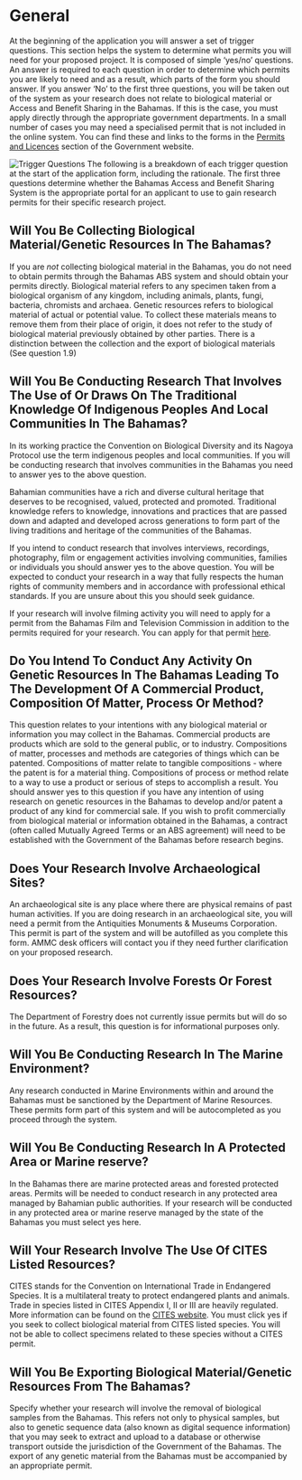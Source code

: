 # General

At the beginning of the application you will answer a set of trigger questions. This section helps the system to determine what permits you will need for your proposed project. It is composed of simple 'yes/no' questions. An answer is required to each question in order to determine which permits you are likely to need and as a result, which parts of the form you should answer. If you answer 'No' to the first three questions, you will be taken out of the system as your research does not relate to biological material or Access and Benefit Sharing in the Bahamas. If this is the case, you must apply directly through the appropriate government departments. In a small number of cases you may need a specialised permit that is not included in the online system. You can find these and links to the forms in the [Permits and Licences](https://www.bahamas.gov.bs/wps/portal/public/Permits%20and%20Licences/!ut/p/b1/vVTJcptAEP0Wf0DMDDAsR_adQSyS4KICYRCbBEIbfH1wkoOdqtiX2DOnqXndr_v1QiTElkiO6a0q00t1Oqbt6zthdhTQHEGgOUdDgAFG5NmCx-okhmgBxB8AaPDbXsO0oyzfWJUEYECF1qmVTIEAEBtiG8YTL43GXVWSoo9u2l5z0lCE6mBcqxJc2UBHV7KskB1R9x8rMj_aaMaeLEoWrsc-TsQqu9Y7xG_SslSDpKJi8g66m4bOPTcwG37nOeHl4dtZOSN0iPNm9BzRDTMYzSdn_2LmR8-_M2I2ZPOoy_tBtBgJXh6xp6tnVtVT_iQZQmtTuOCEK5VtXeHp6U_e4B9HAJ_pZhJJlXXP9333DJ4hBVlIQpZmWZZHCDKLLMmHHizyE8Cr8r8AH4QYLwD2jYdwDZbiAMEP4ApwLiRCYgvoXVBPvTE3s1_PK8qtTdPJTAM2AATRLXSjZnb53A2VAUIFWqFszEFtkKECXTeXvXztR6IgT7BS478JMRnyC6EEGStCSzPQX02oIcwtGrGhJyASaBh-NyH1rZJqHgZfnuG7pqFX_7-G7yaF4xmIWI7mOQbQNMcS6zpmeHnZHorhFv3-6vKyNRuBH1edWFoqXHUHZPXevcfJeeIbv403Ysl1OTvaut6RKd48hDKouou2Js9liR8Yj3Nl1pKoWYHtNWspXlnHsZnlahxrmTTArr1TFD8pVjJwbdgPQ4MO54a5zFlRWHoj41z7MRz7WrJug8EeCpKz6rAdgtsay0bXnovT_rxWffPaTHKrTdSh3kluvdMag12iorKhndJy2TCufupeiL6LbjYylcJ9e-mnn3zSVbg!/dl4/d5/L2dBISEvZ0FBIS9nQSEh/#) section of the Government website.

![Trigger Questions](images/trigger_questions.png)
The following is a breakdown of each trigger question at the start of the application form, including the rationale. The first three questions determine whether the Bahamas Access and Benefit Sharing System is the appropriate portal for an applicant to use to gain research permits for their specific research project.

## Will You Be Collecting Biological Material/Genetic Resources In The Bahamas?

If you are _not_ collecting biological material in the Bahamas, you do not need to obtain permits through the Bahamas ABS system and should obtain your permits directly. Biological material refers to any specimen taken from a biological organism of any kingdom, including animals, plants, fungi, bacteria, chromists and archaea. Genetic resources refers to biological material of actual or potential value. To collect these materials means to remove them from their place of origin, it does not refer to the study of biological material previously obtained by other parties. There is a distinction between the collection and the export of biological materials (See question 1.9)

## Will You Be Conducting Research That Involves The Use of Or Draws On The Traditional Knowledge Of Indigenous Peoples And Local Communities In The Bahamas?

In its working practice the Convention on Biological Diversity and its Nagoya Protocol use the term indigenous peoples and local communities. If you will be conducting research that involves communities in the Bahamas you need to answer yes to the above question. 

Bahamian communities have a rich and diverse cultural heritage that deserves to be recognised, valued, protected and promoted. Traditional knowledge refers to knowledge, innovations and practices that are passed down and adapted and developed across generations to form part of the living traditions and heritage of the communities of the Bahamas.

If you intend to conduct research that involves interviews, recordings, photography, film or engagement activities involving communities, families or individuals you should answer yes to the above question. You will be expected to conduct your research in a way that fully respects the human rights of community members and in accordance with professional ethical standards. If you are unsure about this you should seek guidance. 

If your research will involve filming activity you will need to apply for a permit from the Bahamas Film and Television Commission in addition to the permits required for your research. You can apply for that permit [here](http://www.bahamasfilm.com/Resources/procedures.htm).

## Do You Intend To Conduct Any Activity On Genetic Resources In The Bahamas Leading To The Development Of A Commercial Product, Composition Of Matter, Process Or Method? 

This question relates to your intentions with any biological material or information you may collect in the Bahamas. Commercial products are products which are sold to the general public, or to industry. Compositions of matter, processes and methods are categories of things which can be patented. Compositions of matter relate to tangible compositions - where the patent is for a material thing. Compositions of process or method relate to a way to use a product or serious of steps to accomplish a result. You should answer yes to this question if you have any intention of using research on genetic resources in the Bahamas to develop and/or patent a product of any kind for commercial sale. If you wish to profit commercially from biological material or information obtained in the Bahamas, a contract (often called Mutually Agreed Terms or an ABS agreement) will need to be established with the Government of the Bahamas before research begins.

## Does Your Research Involve Archaeological Sites?

An archaeological site is any place where there are physical remains of past human activities. If you are doing research in an archaeological site, you will need a permit from the Antiquities Monuments & Museums Corporation. This permit is part of the system and will be autofilled as you complete this form. AMMC desk officers will contact you if they need further clarification on your proposed research. 

## Does Your Research Involve Forests Or Forest Resources?

The Department of Forestry does not currently issue permits but will do so in the future. As a result, this question is for informational purposes only.

## Will You Be Conducting Research In The Marine Environment?

Any research conducted in Marine Environments within and around the Bahamas must be sanctioned by the Department of Marine Resources. These permits form part of this system and will be autocompleted as you proceed through the system. 

## Will You Be Conducting Research In A Protected Area or Marine reserve?

In the Bahamas there are marine protected areas and forested protected areas. Permits will be needed to conduct research in any protected area managed by Bahamian public authorities. If your research will be conducted in any protected area or marine reserve managed by the state of the Bahamas you must select yes here.

## Will Your Research Involve The Use Of CITES Listed Resources?  

CITES stands for the Convention on International Trade in Endangered Species. It is a multilateral treaty to protect endangered plants and animals. Trade in species listed in CITES Appendix I, II or III are heavily regulated. More information can be found on the [CITES website](https://cites.org/). You must click yes if you seek to collect biological material from CITES listed species. You will not be able to collect specimens related to these species without a CITES permit.

## Will You Be Exporting Biological Material/Genetic Resources From The Bahamas?

Specify whether your research will involve the removal of biological samples from the Bahamas. This refers not only to physical samples, but also to genetic sequence data (also known as digital sequence information) that you may seek to extract and upload to a database or otherwise transport outside the jurisdiction of the Government of the Bahamas. The export of any genetic material from the Bahamas must be accompanied by an appropriate permit.